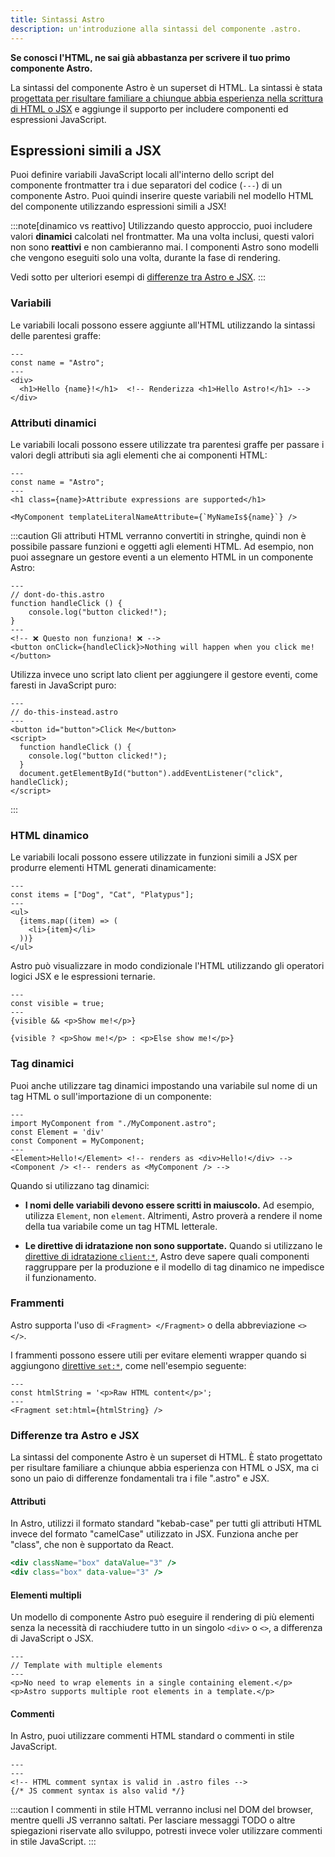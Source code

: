 ```yaml
---
title: Sintassi Astro
description: un'introduzione alla sintassi del componente .astro.
---
```


**Se conosci l'HTML, ne sai già abbastanza per scrivere il tuo primo componente Astro.**

La sintassi del componente Astro è un superset di HTML. La sintassi è stata [progettata per risultare familiare a chiunque abbia esperienza nella scrittura di HTML o JSX](#differenze-tra-astro-e-jsx) e aggiunge il supporto per includere componenti ed espressioni JavaScript.


## Espressioni simili a JSX

Puoi definire variabili JavaScript locali all'interno dello script del componente frontmatter tra i due separatori del codice (`---`) di un componente Astro. Puoi quindi inserire queste variabili nel modello HTML del componente utilizzando espressioni simili a JSX!

:::note[dinamico vs reattivo]
Utilizzando questo approccio, puoi includere valori **dinamici** calcolati nel frontmatter. Ma una volta inclusi, questi valori non sono **reattivi** e non cambieranno mai. I componenti Astro sono modelli che vengono eseguiti solo una volta, durante la fase di rendering.

Vedi sotto per ulteriori esempi di [differenze tra Astro e JSX](#differenze-tra-astro-e-jsx).
:::

### Variabili

Le variabili locali possono essere aggiunte all'HTML utilizzando la sintassi delle parentesi graffe:

```astro title="src/components/Variables.astro" "{name}"
---
const name = "Astro";
---
<div>
  <h1>Hello {name}!</h1>  <!-- Renderizza <h1>Hello Astro!</h1> -->
</div>
```

### Attributi dinamici

Le variabili locali possono essere utilizzate tra parentesi graffe per passare i valori degli attributi sia agli elementi che ai componenti HTML:

```astro title="src/components/DynamicAttributes.astro" "{name}" "${name}"
---
const name = "Astro";
---
<h1 class={name}>Attribute expressions are supported</h1>

<MyComponent templateLiteralNameAttribute={`MyNameIs${name}`} />
```

:::caution
Gli attributi HTML verranno convertiti in stringhe, quindi non è possibile passare funzioni e oggetti agli elementi HTML.
Ad esempio, non puoi assegnare un gestore eventi a un elemento HTML in un componente Astro:

```astro
---
// dont-do-this.astro
function handleClick () {
    console.log("button clicked!");
}
---
<!-- ❌ Questo non funziona! ❌ -->
<button onClick={handleClick}>Nothing will happen when you click me!</button>
```

Utilizza invece uno script lato client per aggiungere il gestore eventi, come faresti in JavaScript puro:

```astro
---
// do-this-instead.astro
---
<button id="button">Click Me</button>
<script>
  function handleClick () {
    console.log("button clicked!");
  }
  document.getElementById("button").addEventListener("click", handleClick);
</script>
```
:::

### HTML dinamico

Le variabili locali possono essere utilizzate in funzioni simili a JSX per produrre elementi HTML generati dinamicamente:

```astro title="src/components/DynamicHtml.astro" "{item}"
---
const items = ["Dog", "Cat", "Platypus"];
---
<ul>
  {items.map((item) => (
    <li>{item}</li>
  ))}
</ul>
```

Astro può visualizzare in modo condizionale l'HTML utilizzando gli operatori logici JSX e le espressioni ternarie.

```astro title="src/components/ConditionalHtml.astro" "visible"
---
const visible = true;
---
{visible && <p>Show me!</p>}

{visible ? <p>Show me!</p> : <p>Else show me!</p>}
```

### Tag dinamici

Puoi anche utilizzare tag dinamici impostando una variabile sul nome di un tag HTML o sull'importazione di un componente:

```astro title="src/components/DynamicTags.astro" /Element|(?<!My)Component/
---
import MyComponent from "./MyComponent.astro";
const Element = 'div'
const Component = MyComponent;
---
<Element>Hello!</Element> <!-- renders as <div>Hello!</div> -->
<Component /> <!-- renders as <MyComponent /> -->
```

Quando si utilizzano tag dinamici:

- **I nomi delle variabili devono essere scritti in maiuscolo.** Ad esempio, utilizza `Element`, non `element`. Altrimenti, Astro proverà a rendere il nome della tua variabile come un tag HTML letterale.

- **Le direttive di idratazione non sono supportate.** Quando si utilizzano le [direttive di idratazione `client:*`](/it/basics/framework-components/#componenti-interattivi-idratanti), Astro deve sapere quali componenti raggruppare per la produzione e il modello di tag dinamico ne impedisce il funzionamento.

### Frammenti

Astro supporta l'uso di `<Fragment> </Fragment>` o della abbreviazione `<> </>`.

I frammenti possono essere utili per evitare elementi wrapper quando si aggiungono [direttive `set:*`](/it/reference/directives-reference/#sethtml), come nell'esempio seguente:

```astro title="src/components/SetHtml.astro" "Fragment"
---
const htmlString = '<p>Raw HTML content</p>';
---
<Fragment set:html={htmlString} />
```

### Differenze tra Astro e JSX

La sintassi del componente Astro è un superset di HTML. È stato progettato per risultare familiare a chiunque abbia esperienza con HTML o JSX, ma ci sono un paio di differenze fondamentali tra i file ".astro" e JSX.

#### Attributi

In Astro, utilizzi il formato standard "kebab-case" per tutti gli attributi HTML invece del formato "camelCase" utilizzato in JSX. Funziona anche per "class", che non è supportato da React.

```jsx del={1} ins={2} title="example.astro"
<div className="box" dataValue="3" />
<div class="box" data-value="3" />
```

#### Elementi multipli

Un modello di componente Astro può eseguire il rendering di più elementi senza la necessità di racchiudere tutto in un singolo `<div>` o `<>`, a differenza di JavaScript o JSX.

```astro title="src/components/RootElements.astro"
---
// Template with multiple elements
---
<p>No need to wrap elements in a single containing element.</p>
<p>Astro supports multiple root elements in a template.</p>
```

#### Commenti

In Astro, puoi utilizzare commenti HTML standard o commenti in stile JavaScript.

```astro title="example.astro"
---
---
<!-- HTML comment syntax is valid in .astro files -->
{/* JS comment syntax is also valid */}
```

:::caution
I commenti in stile HTML verranno inclusi nel DOM del browser, mentre quelli JS verranno saltati. Per lasciare messaggi TODO o altre spiegazioni riservate allo sviluppo, potresti invece voler utilizzare commenti in stile JavaScript.
:::
